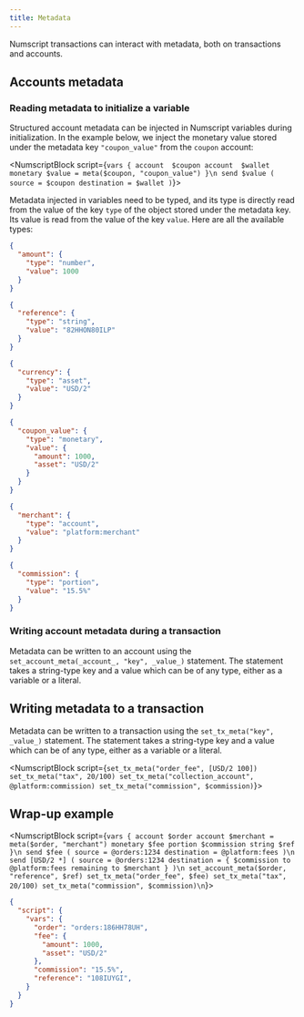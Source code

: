 ```yaml
---
title: Metadata
---
```


Numscript transactions can interact with metadata, both on transactions and accounts.

## Accounts metadata

### Reading metadata to initialize a variable

Structured account metadata can be injected in Numscript variables during initialization. 
In the example below, we inject the monetary value stored under the metadata key `"coupon_value"` from the `coupon` account:

<NumscriptBlock script={`vars {
  account  $coupon
  account  $wallet
  monetary $value = meta($coupon, "coupon_value")
}\n
send $value (
  source = $coupon
  destination = $wallet
)`}></NumscriptBlock>

Metadata injected in variables need to be typed, and its type is directly read from the value of the key `type` of the object stored under the metadata key.
Its value is read from the value of the key `value`. Here are all the available types:

<Tabs>
  <TabItem value="number" label="Number">

  ```json
  {
    "amount": {
      "type": "number",
      "value": 1000
    }
  }
  ```

  </TabItem>

  <TabItem value="string" label="String">

  ```json
  {
    "reference": {
      "type": "string",
      "value": "82HHON80ILP"
    }
  }
  ```

  </TabItem>

  <TabItem value="asset" label="Asset">

  ```json
  {
    "currency": {
      "type": "asset",
      "value": "USD/2"
    }
  }
  ```

  </TabItem>

  <TabItem value="monetary" label="Monetary">

  ```json
  {
    "coupon_value": {
      "type": "monetary",
      "value": {
        "amount": 1000,
        "asset": "USD/2"
      }
    }
  }
  ```

  </TabItem>

  <TabItem value="account" label="Account">

  ```json
  {
    "merchant": {
      "type": "account",
      "value": "platform:merchant"
    }
  }
  ```

  </TabItem>

  <TabItem value="portion" label="Portion">

  ```json
  {
    "commission": {
      "type": "portion",
      "value": "15.5%"
    }
  }
  ```

  </TabItem>
</Tabs>

### Writing account metadata during a transaction

Metadata can be written to an account using the `set_account_meta(_account_, "key", _value_)` statement. 
The statement takes a string-type key and a value which can be of any type, either as a variable or a literal.


## Writing metadata to a transaction

Metadata can be written to a transaction using the `set_tx_meta("key", _value_)` statement. 
The statement takes a string-type key and a value which can be of any type, either as a variable or a literal.

<NumscriptBlock script={`set_tx_meta("order_fee", [USD/2 100])
set_tx_meta("tax", 20/100)
set_tx_meta("collection_account", @platform:commission)
set_tx_meta("commission", $commission)`}></NumscriptBlock>

## Wrap-up example

<NumscriptBlock script={`vars {
  account $order
  account $merchant = meta($order, "merchant")
  monetary $fee
  portion $commission
  string $ref
}\n
send $fee (
  source = @orders:1234
  destination = @platform:fees
)\n
send [USD/2 *] (
  source = @orders:1234
  destination = {
    $commission to @platform:fees
    remaining to $merchant
  }
)\n
set_account_meta($order, "reference", $ref)
set_tx_meta("order_fee", $fee)
set_tx_meta("tax", 20/100)
set_tx_meta("commission", $commission)\n`}></NumscriptBlock>

```json
{
  "script": {
    "vars": {
      "order": "orders:186HH78UH",
      "fee": {
        "amount": 1000,
        "asset": "USD/2"
      },
      "commission": "15.5%",
      "reference": "108IUYGI",
    }
  }
}
```